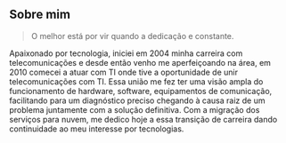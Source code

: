 ## Sobre mim

> O melhor está por vir quando a dedicação e constante.

Apaixonado por tecnologia, iniciei em 2004 minha carreira com telecomunicações e desde então venho me aperfeiçoando na área, em 2010 comecei a atuar com TI onde tive a oportunidade de unir telecomunicações com TI. Essa união me fez ter uma visão ampla do funcionamento de hardware, software, equipamentos de comunicação, facilitando para um diagnóstico preciso chegando à causa raiz de um problema juntamente com a solução definitiva. Com a migração dos serviços para nuvem, me dedico hoje a essa transição de carreira dando continuidade ao meu interesse por tecnologias.
